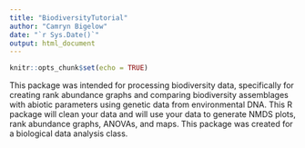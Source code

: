 ```yaml
---
title: "BiodiversityTutorial"
author: "Camryn Bigelow"
date: "`r Sys.Date()`"
output: html_document
---
```


```r
knitr::opts_chunk$set(echo = TRUE)
```

This package was intended for processing biodiversity data, specifically for creating rank abundance graphs and comparing biodiversity assemblages with abiotic parameters using genetic data from environmental DNA. This R package will clean your data and will use your data to generate NMDS plots, rank abundance graphs, ANOVAs, and maps. This package was created for a biological data analysis class.
